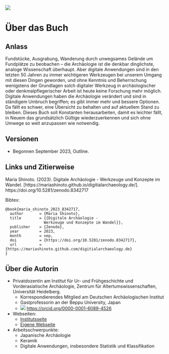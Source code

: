 ![](cover.jpg)

# Über das Buch {.unnumbered}

## Anlass

Fundstücke, Ausgrabung, Wanderung durch unwegsames Gelände um Fundplätze zu beobachen -- die Archäologie ist die denkbar dinglichste, analoge Wissenschaft überhaupt. Aber digitale Anwendungen sind in den letzten 50 Jahren zu immer wichtigeren Werkzeugen bei unserem Umgang mit diesen Dingen geworden, und ohne Kenntnis und Beherrschung wenigstens der Grundlagen solch digitaler Werkzeug in archäologischer oder denkmalpflegerischer Arbeit ist heute keine Forschung mehr möglich. Digitale Anwendungen haben die Archäologie verändert und sind in ständigem Umbruch begriffen; es gibt immer mehr und bessere Optionen. Da fällt es schwer, eine Übersicht zu behalten und auf aktuellem Stand zu bleiben. Dieses Buch soll Konstanten herausarbeiten, damit es leichter fällt, in Neuem das grundsätzlich Gültige wiederzuerkennen und sich ohne Umwege so weit anzupassen wie notwendig.

## Versionen

-   Begonnen September 2023, Outline.

## Links und Zitierweise

Maria Shinoto. (2023). Digitale Archäologie - Werkzeuge und Konzepte im Wandel. \[https://mariashinoto.github.io/digitialarchaeology.de/\]. https://doi.org/10.5281/zenodo.8342717

Bibtex:

```
@book{maria_shinoto_2023_8342717,
  author       = {Maria Shinoto},
  title        = {{Digitale Archäologie - 
                 Werkzeuge und Konzepte im Wandel}},
  publisher    = {Zenodo},
  year         = 2023,
  month        = sep,
  doi          = {https://doi.org/10.5281/zenodo.8342717},
  url          = {https://mariashinoto.github.com/digitialarchaeology.de}
}
```

## Über die Autorin

-   Privatdozentin am Institut für Ur- und Frühgeschichte und Vorderasiatische Archäologie, Zentrum für Altertumswissenschaften, Universität Heidelberg.
    -   Korrespondierendes Mitglied am Deutschen Archäologischen Institut
    -   Gastprofessorin an der Beppu University, Japan
    -   ![](ORCID-iD_icon-24x24.png) <https://orcid.org/0000-0001-6089-4526>
-   Webseiten:
    -   [Institutsseite](https://www.uni-heidelberg.de/fakultaeten/philosophie/zaw/ufg/mitarbeiter/shinoto_maria.html)
    -   [Eigene Webseite](https://ac.shinoto.net)
-   Arbeitsschwerpunkte:
    -   Japanische Archäologie
    -   Keramik
    -   Digitale Anwendungen, insbesondere Statistik und Klassifikation
